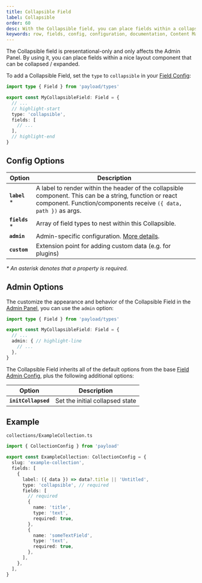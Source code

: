 ```yaml
---
title: Collapsible Field
label: Collapsible
order: 60
desc: With the Collapsible field, you can place fields within a collapsible layout component that can be collapsed / expanded.
keywords: row, fields, config, configuration, documentation, Content Management System, cms, headless, javascript, node, react, nextjs
---
```


The Collapsible field is presentational-only and only affects the Admin Panel. By using it, you can place fields within a nice layout component that can be collapsed / expanded.

<LightDarkImage
  srcLight="https://payloadcms.com/images/docs/fields/collapsible.png"
  srcDark="https://payloadcms.com/images/docs/fields/collapsible-dark.png"
  alt="Shows a Collapsible field in the Payload Admin Panel"
  caption="Admin Panel screenshot of a Collapsible field"
/>

To add a Collapsible Field, set the `type` to `collapsible` in your [Field Config](./overview):

```ts
import type { Field } from 'payload/types'

export const MyCollapsibleField: Field = {
  // ...
  // highlight-start
  type: 'collapsible',
  fields: [
    // ...
  ],
  // highlight-end
}
```

## Config Options

| Option          | Description                                                                                                                                                                  |
| --------------- | ---------------------------------------------------------------------------------------------------------------------------------------------------------------------------- |
| **`label`** \*  | A label to render within the header of the collapsible component. This can be a string, function or react component. Function/components receive `({ data, path })` as args. |
| **`fields`** \* | Array of field types to nest within this Collapsible.                                                                                                                        |
| **`admin`**     | Admin-specific configuration. [More details](#admin-options).                                                                                                    |
| **`custom`**    | Extension point for adding custom data (e.g. for plugins)                                                                                                                    |

_\* An asterisk denotes that a property is required._

## Admin Options

The customize the appearance and behavior of the Collapsible Field in the [Admin Panel](../admin/overview), you can use the `admin` option:

```ts
import type { Field } from 'payload/types'

export const MyCollapsibleField: Field = {
  // ...
  admin: { // highlight-line
    // ...
  },
}
```

The Collapsible Field inherits all of the default options from the base [Field Admin Config](../admin/fields#admin-options), plus the following additional options:

| Option              | Description                     |
| ------------------- | ------------------------------- |
| **`initCollapsed`** | Set the initial collapsed state |

## Example

`collections/ExampleCollection.ts`

```ts
import { CollectionConfig } from 'payload'

export const ExampleCollection: CollectionConfig = {
  slug: 'example-collection',
  fields: [
    {
      label: ({ data }) => data?.title || 'Untitled',
      type: 'collapsible', // required
      fields: [
        // required
        {
          name: 'title',
          type: 'text',
          required: true,
        },
        {
          name: 'someTextField',
          type: 'text',
          required: true,
        },
      ],
    },
  ],
}
```
